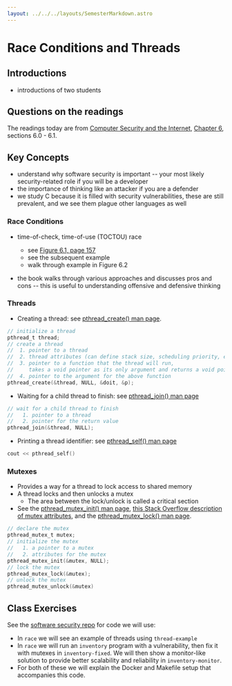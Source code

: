 ```yaml
---
layout: ../../../layouts/SemesterMarkdown.astro
---
```


# Race Conditions and Threads

## Introductions

- introductions of two students

## Questions on the readings

The readings today are from
[Computer Security and the Internet](https://people.scs.carleton.ca/~paulv/toolsjewels.html),
[Chapter 6](https://people.scs.carleton.ca/~paulv/toolsjewels/TJrev1/ch6-rev1.pdf),
sections 6.0 - 6.1.

## Key Concepts

- understand why software security is important -- your most likely
  security-related role if you will be a developer
- the importance of thinking like an attacker if you are a defender
- we study C because it is filled with security vulnerabilities, these are still
  prevalent, and we see them plague other languages as well

### Race Conditions

- time-of-check, time-of-use (TOCTOU) race

  - see
    [Figure 6.1, page 157](https://people.scs.carleton.ca/~paulv/toolsjewels/TJrev1/ch6-rev1.pdf)
  - see the subsequent example
  - walk through example in Figure 6.2

- the book walks through various approaches and discusses pros and cons -- this
  is useful to understanding offensive and defensive thinking

### Threads

- Creating a thread: see
  [pthread_create() man page](https://man7.org/linux/man-pages/man3/pthread_create.3.html).

```c
// initialize a thread
pthread_t thread;
// create a thread
//  1. pointer to a thread
//  2. thread attributes (can define stack size, scheduling priority, etc)
//  3. pointer to a function that the thread will run,
//     takes a void pointer as its only argument and returns a void pointer
//  4. pointer to the argument for the above function
pthread_create(&thread, NULL, &doit, &p);
```

- Waiting for a child thread to finish: see
  [pthread_join() man page](https://man7.org/linux/man-pages/man3/pthread_join.3.html)

```c
// wait for a child thread to finish
//   1. pointer to a thread
//   2. pointer for the return value
pthread_join(&thread, NULL);
```

- Printing a thread identifier: see
  [pthread_self() man page](https://man7.org/linux/man-pages/man3/pthread_self.3.html)

```c
cout << pthread_self()
```


### Mutexes

- Provides a way for a thread to lock access to shared memory
- A thread locks and then unlocks a mutex
  - The area between the lock/unlock is called a critical section
- See the
  [pthread_mutex_init() man page](https://man7.org/linux/man-pages/man3/pthread_mutex_init.3p.html),
  [this Stack Overflow description of mutex attributes](https://stackoverflow.com/questions/4252005/what-is-the-attribute-of-a-pthread-mutex),
  and the
  [pthread_mutex_lock() man page](https://man7.org/linux/man-pages/man3/pthread_mutex_lock.3p.html).

```c
// declare the mutex
pthread_mutex_t mutex;
// initialize the mutex
//   1. a pointer to a mutex
//   2. attributes for the mutex
pthread_mutex_init(&mutex, NULL);
// lock the mutex
pthread_mutex_lock(&mutex);
// unlock the mutex
pthread_mutex_unlock(&mutex)
```

## Class Exercises

See the [software security repo](https://github.com/BYU-CS465/software-security)
for code we will use:

- In `race` we will see an example of threads using `thread-example`
- In `race` we will run an `inventory` program with a vulnerability, then fix it
  with mutexes in `inventory-fixed`. We will then show a monitor-like solution
  to provide better scalability and reliability in `inventory-monitor`.
- For both of these we will explain the Docker and Makefile setup that
  accompanies this code.
